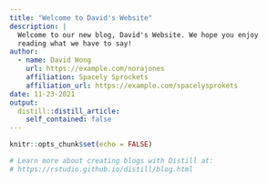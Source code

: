 ```yaml
---
title: "Welcome to David's Website"
description: |
  Welcome to our new blog, David's Website. We hope you enjoy 
  reading what we have to say!
author:
  - name: David Wong
    url: https://example.com/norajones
    affiliation: Spacely Sprockets
    affiliation_url: https://example.com/spacelysprokets
date: 11-23-2021
output:
  distill::distill_article:
    self_contained: false
---
```


```r
knitr::opts_chunk$set(echo = FALSE)

# Learn more about creating blogs with Distill at:
# https://rstudio.github.io/distill/blog.html

```


